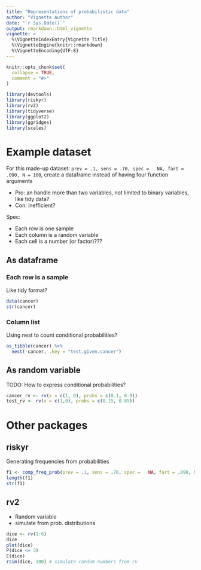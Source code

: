 ```yaml
---
title: "Representations of probabilistic data"
author: "Vignette Author"
date: "`r Sys.Date()`"
output: rmarkdown::html_vignette
vignette: >
  %\VignetteIndexEntry{Vignette Title}
  %\VignetteEngine{knitr::rmarkdown}
  %\VignetteEncoding{UTF-8}
---
```


```r
knitr::opts_chunk$set(
  collapse = TRUE,
  comment = "#>"
)

library(devtools)
library(riskyr)
library(rv2)
library(tidyverse)
library(ggplot2)
library(ggridges)
library(scales)
```

# Example dataset

For this made-up dataset: `prev = .1, sens = .70, spec =   NA, fart = .090, N = 100`, create a dataframe instead of having four function arguments

- Pro: an handle more than two variables, not limited to binary variables, like tidy data?
- Con: inefficient?

Spec: 

- Each row is one sample
- Each column is a random variable
- Each cell is a number (or factor)???





## As dataframe

### Each row is a sample

Like tidy format?

```r
data(cancer)
str(cancer)
```


### Column list

Using nest to count conditional probabilities?

```r
as_tibble(cancer) %>%
  nest(-cancer, .key = "test.given.cancer")
```


## As random variable


TODO: How to express conditional probabilities?

```r
cancer_rv <- rv(x = c(1, 0), probs = c(0.1, 0.9))
test_rv <- rv(x = c(1,0), probs = c(0.15, 0.85))
```






# Other packages

## riskyr

Generating frequencies from probabilities

```r
f1 <- comp_freq_prob(prev = .1, sens = .70, spec =   NA, fart = .090, N = 100)
length(f1)
str(f1)
```


## rv2

- Random variable
- simulate from prob. distributions

```r
dice <- rv(1:6)
dice
plot(dice)
P(dice <= 3)
E(dice) 
rsim(dice, 100) # simulate random numbers from rv
```



